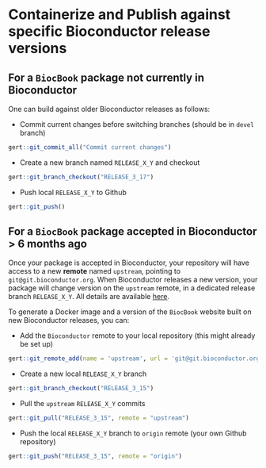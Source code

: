 # Containerize and Publish against specific Bioconductor release versions

## For a `BiocBook` package not currently in Bioconductor

One can build against older Bioconductor releases as follows: 

- Commit current changes before switching branches (should be in `devel` branch)

```r
gert::git_commit_all("Commit current changes")
```

- Create a new branch named `RELEASE_X_Y` and checkout

```r
gert::git_branch_checkout("RELEASE_3_17")
```

- Push local `RELEASE_X_Y` to Github

```r
gert::git_push()
```

## For a `BiocBook` package accepted in Bioconductor > 6 months ago

Once your package is accepted in Bioconductor, your repository will have 
access to a new **remote** named `upstream`, pointing to `git@git.bioconductor.org`. 
When Bioconductor releases a new version, your package will change version on 
the `upstream` remote, in a dedicated release branch `RELEASE_X_Y`. 
All details are available [here](https://contributions.bioconductor.org/git-version-control.html). 

To generate a Docker image and a version of the `BiocBook` website built 
on new Bioconductor releases, you can: 

- Add the `Bioconductor` remote to your local repository (this might already be set up)

```r
gert::git_remote_add(name = 'upstream', url = 'git@git.bioconductor.org:packages/<YOUR-REPOSITORY>.git')
```

- Create a new local `RELEASE_X_Y` branch 

```r
gert::git_branch_checkout("RELEASE_3_15")
```

- Pull the `upstream` `RELEASE_X_Y` commits

```r
gert::git_pull("RELEASE_3_15", remote = "upstream")
```

- Push the local `RELEASE_X_Y` branch to `origin` remote (your own Github repository)

```r
gert::git_push("RELEASE_3_15", remote = "origin")
```

